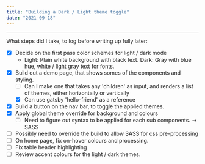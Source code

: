 ```yaml
---
title: "Building a Dark / Light theme toggle"
date: "2021-09-18"
---
```



<ThemeTester />

<hr />

What steps did I take, to log before writing up fully later:

- [x] Decide on the first pass color schemes for light / dark mode
  - Light: Plain white background with black text. Dark: Gray with blue hue, white / light gray text for fonts.
- [x] Build out a demo page, that shows somes of the components and styling.
  - [ ] Can I make one that takes any 'children' as input, and renders a list of themes, either horizontally or vertically
  - [x] Can use gatsby 'hello-friend' as a reference
- [x] Build a button on the nav bar, to toggle the applied themes.
- [x] Apply global theme override for background and colours
  - [ ] Need to figure out syntax to be applied for each sub components. -> SASS
- [ ] Possibly need to override the build to allow SASS for css pre-processing
- [ ] On home page, fix on-hover colours and processing.
- [ ] Fix table header highlighting
- [ ] Review accent colours for the light / dark themes.
